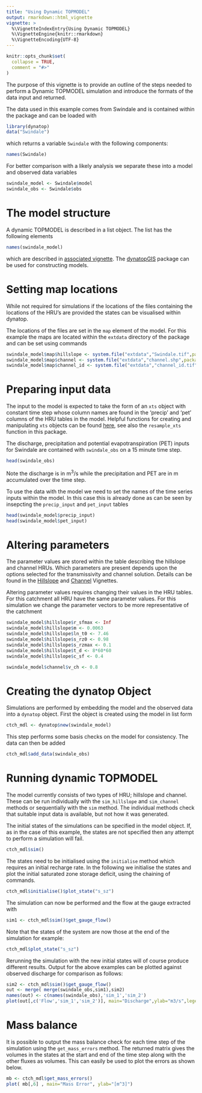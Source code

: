 ```yaml
---
title: "Using Dynamic TOPMODEL"
output: rmarkdown::html_vignette
vignette: >
  %\VignetteIndexEntry{Using Dynamic TOPMODEL}
  %\VignetteEngine{knitr::rmarkdown}
  %\VignetteEncoding{UTF-8}
---
```


```r
knitr::opts_chunk$set(
  collapse = TRUE,
  comment = "#>"
)
```
The purpose of this vignette is to provide an outline of the steps needed to
perform a Dynamic TOPMODEL simulation and introduce the formats of the data
input and returned. 

The data used in this example comes from Swindale and is contained within the package and can be loaded with
```r
library(dynatop)
data("Swindale")
```
which returns a variable `Swindale` with the following components:
```r
names(Swindale)
```

For better comparison with a likely analysis we separate these into a model
and observed data variables

```r
swindale_model <- Swindale$model
swindale_obs <- Swindale$obs
```

# The model structure
A dynamic TOPMODEL is described in a list object. The list has the following
elements
```r
names(swindale_model)
```
which are described in [associated
vignette](The_Model_Object.html). The
[dynatopGIS](https://waternumbers.github.io/dynatopGIS/) package
can be used for constructing models. 

# Setting map locations

While not required for simulations if the locations of the files containing
the locations of the HRU's are provided the states can be visualised within
dynatop.

The locations of the files are set in the `map` element of the model. For this
example the maps are located within the `extdata` directory of the package and
can be set using commands

```r
swindale_model$map$hillslope <- system.file("extdata","Swindale.tif",package="dynatop",mustWork=TRUE)
swindale_model$map$channel <- system.file("extdata","channel.shp",package="dynatop",mustWork=TRUE)
swindale_model$map$channel_id <- system.file("extdata","channel_id.tif",package="dynatop",mustWork=TRUE)
```

# Preparing input data

The input to the model is expected to take the form of an ```xts``` object with
constant time step whose column names are found in the 'precip' and 'pet'
columns of the HRU tables in the model. Helpful functions for creating and
manipulating ```xts``` objects can be found
[here](http://rstudio-pubs-static.s3.amazonaws.com/288218_117e183e74964557a5da4fc5902fc671.html),
see also the `resample_xts` function in this package.

The discharge, precipitation and potential evapotranspiration (PET) inputs for
Swindale are contained with `swindale_obs` on a 15 minute time step.
```r
head(swindale_obs)
```
Note the discharge is in m$^{3}$/s while the precipitation and PET are in m
accumulated over the time step.

To use the data with the model we need to set the names of the time series
inputs within the model. In this case this is already done as can be seen by
insepcting the `precip_input` and `pet_input` tables
```r
head(swindale_model$precip_input)
head(swindale_model$pet_input)
```

# Altering parameters

The parameter values are stored within the table describing the hillslope and
channel HRUs. Which parameters are present depends upon the options selected
for the transmissivity and channel solution. Details can be found in the
[Hillslope](Hillslope_HRU.html) and [Channel](Channel_HRU.html) Vignettes.

Altering parameter values requires changing their values in the HRU tables. 
For this catchment all HRU have the same parameter values. For this simulation 
we change the parameter vectors to be more representative of the
catchment
```r
swindale_model$hillslope$r_sfmax <- Inf
swindale_model$hillslope$m <- 0.0063
swindale_model$hillslope$ln_t0 <- 7.46
swindale_model$hillslope$s_rz0 <- 0.98
swindale_model$hillslope$s_rzmax <- 0.1
swindale_model$hillslope$t_d <- 8*60*60
swindale_model$hillslope$c_sf <- 0.4

swindale_model$channel$v_ch <- 0.8
```

# Creating the dynatop Object

Simulations are performed by embedding the model and the observed data into
a `dynatop` object. First the object is created using the model in list form

```r
ctch_mdl <- dynatop$new(swindale_model)
```

This step performs some basis checks on the model for consistency.
The data can then be added

```r
ctch_mdl$add_data(swindale_obs)
```

# Running dynamic TOPMODEL

The model currently consists of two types of HRU; hillslope and
channel. These can be run individually with the `sim_hillslope` and
`sim_channel` methods or sequentially with the `sim` method. The individual
methods check that suitable input data is available, but not how it was generated.

The initial states of the simulations can be specified in the model
object. If, as in the case of this example, the states are not specified then
any attempt to perform a simulation will fail.

```r
ctch_mdl$sim()
```

The states need to be initialised using the `initialise` method which requires
an initial recharge rate. In the following we initialise the states and plot
the initial saturated zone storage deficit, using the chaining of commands.

```r
ctch_mdl$initialise()$plot_state("s_sz")
```

The simulation can now be performed and the flow at the gauge extracted with

```r
sim1 <- ctch_mdl$sim()$get_gauge_flow()
```

Note that the states of the system are now those at the end of the simulation
for example:

```r
ctch_mdl$plot_state("s_sz")
```

Rerunning the simulation with the new initial states will of course produce
different results. Output for the above examples can be plotted against observed discharge for comparison as follows:

```r
sim2 <- ctch_mdl$sim()$get_gauge_flow()
out <- merge( merge(swindale_obs,sim1),sim2)
names(out) <- c(names(swindale_obs),'sim_1','sim_2')
plot(out[,c('Flow','sim_1','sim_2')], main="Discharge",ylab="m3/s",legend.loc="topright")
```

# Mass balance

It is possible to output the mass balance check for each time step of the
simulation using the `get_mass_errors` method. The returned matrix gives 
the volumes in the states at the start and end of the time step along with the
other fluxes as volumes. This can easily be used to plot the errors as shown below.

```r
mb <- ctch_mdl$get_mass_errors()
plot( mb[,6] , main="Mass Error", ylab="[m^3]")
```

